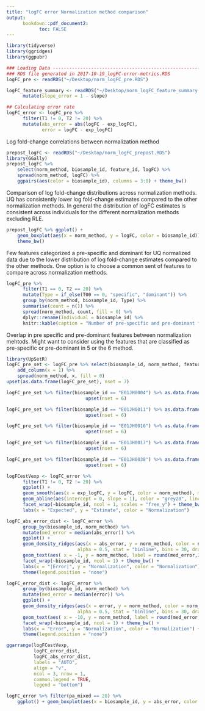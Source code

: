 ```yaml
---
title: "logFC error Normalization method comparison"
output: 
      bookdown::pdf_document2: 
            toc: FALSE
---
```


```r
library(tidyverse)
library(ggridges)
library(ggpubr)
```



```r
### Loading Data ---------------------------------------------------------------
### RDS file generated in 2017-10-19_logFC-error-metrics.RDS 
logFC_pre <- readRDS("~/Desktop/norm_logFC_pre.RDS")

logFC_feature_summary <- readRDS("~/Desktop/norm_logFC_feature_summary.RDS") %>% 
      mutate(slope_error = 1 - slope)

## Calculating error rate
logFC_error <- logFC_pre %>% 
      filter(T1 != 0, T2 != 20) %>% 
      mutate(abs_error = abs(logFC - exp_logFC),
             error = logFC - exp_logFC)
```

Log fold-change correlations between normalization method
```r
prepost_logFC <- readRDS("~/Desktop/norm_logFC_prepost.RDS")
library(GGally)
prepost_logFC %>% 
    select(norm_method, biosample_id, feature_id, logFC) %>% 
    spread(norm_method, logFC) %>% 
    ggpairs(aes(color = biosample_id), columns = 3:8) + theme_bw()
```

Comparison of log fold-change distributions across normalization methods.
UQ has consistently lower log fold-change estimates compared to the other normalization methods. 
In general the distribution of logFC estimates is consistent across individuals for the different normalization methods excluding RLE. 

```r
prepost_logFC %>% ggplot() + 
    geom_boxplot(aes(x = norm_method, y = logFC, color = biosample_id)) + 
    theme_bw()
```

Few features categorized a pre-specific and dominant for UQ normalized data due to the lower distribution of log fold-change estimates compared to the other methods. 
One option is to choose a common sent of features to compare across normalization methods. 
```r
logFC_pre %>% 
      filter(T1 == 0, T2 == 20) %>%
      mutate(Type = if_else(T00 == 0, "specific", "dominant")) %>% 
      group_by(norm_method, biosample_id, Type) %>% 
      summarise(count = n()) %>% 
      spread(norm_method, count, fill = 0) %>% 
      dplyr::rename(Individual = biosample_id) %>% 
      knitr::kable(caption = "Number of pre-specific and pre-dominant features by individual and normalization method for Mothur", booktabs = TRUE)
```
Overlap in pre specific and pre-dominant features between normalization mehtods. 
Might want to consider using the features that are classified as pre-specific or pre-dominant in 5 or the 6 method. 
```r
library(UpSetR)
logFC_pre_set <- logFC_pre %>% select(biosample_id, norm_method, feature_id) %>% unique() %>% 
    add_column(x = 1) %>% 
    spread(norm_method, x, fill = 0)
upset(as.data.frame(logFC_pre_set), nset = 7)
```
```r
logFC_pre_set %>% filter(biosample_id == "E01JH0004") %>% as.data.frame() %>% 
                             upset(nset = 6)
```


```r
logFC_pre_set %>% filter(biosample_id == "E01JH0011") %>% as.data.frame() %>% 
                             upset(nset = 6)
```

```r
logFC_pre_set %>% filter(biosample_id == "E01JH0016") %>% as.data.frame() %>% 
                             upset(nset = 6)
```

```r
logFC_pre_set %>% filter(biosample_id == "E01JH0017") %>% as.data.frame() %>% 
                             upset(nset = 6)
```

```r
logFC_pre_set %>% filter(biosample_id == "E01JH0038") %>% as.data.frame() %>% 
                             upset(nset = 6)
```

```r
logFCestVexp <- logFC_error %>% 
      filter(T1 != 0, T2 != 20) %>% 
      ggplot() + 
      geom_smooth(aes(x = exp_logFC, y = logFC, color = norm_method), method = "lm") +
      geom_abline(aes(intercept = 0, slope = 1), color = "grey20", linetype = 2) + 
      facet_wrap(~biosample_id, ncol = 1, scales = "free_y") + theme_bw()  +
      labs(x = "Expected", y = "Estimate", color = "Normalization") 

logFC_abs_error_dist <- logFC_error %>% 
      group_by(biosample_id, norm_method) %>% 
      mutate(med_error = median(abs_error)) %>% 
      ggplot() + 
      geom_density_ridges(aes(x = abs_error, y = norm_method, color = norm_method), 
                          alpha = 0.5, stat = "binline", bins = 30, draw_baseline = FALSE)  + 
      geom_text(aes( x = -1, y = norm_method, label = round(med_error,2))) + 
      facet_wrap(~biosample_id, ncol = 1) + theme_bw() + 
      labs(x = "|Error|", y = "Normalization", color = "Normalization") +
      theme(legend.position = "none")

logFC_error_dist <- logFC_error %>% 
      group_by(biosample_id, norm_method) %>% 
      mutate(med_error = median(error)) %>% 
      ggplot() + 
      geom_density_ridges(aes(x = error, y = norm_method, color = norm_method), 
                          alpha = 0.5, stat = "binline", bins = 30, draw_baseline = FALSE)  + 
      geom_text(aes( x = -10, y = norm_method, label = round(med_error,2))) + 
      facet_wrap(~biosample_id, ncol = 1) + theme_bw() + 
      labs(x = "Error", y = "Normalization", color = "Normalization") +
      theme(legend.position = "none")

ggarrange(logFCestVexp, 
          logFC_error_dist, 
          logFC_abs_error_dist, 
          labels = "AUTO",
          align = "v", 
          ncol = 3, nrow = 1,
          common.legend = TRUE,
          legend = "bottom")
```

```r
logFC_error %>% filter(pa_mixed == 28) %>% 
    ggplot() + geom_boxplot(aes(x = biosample_id, y = abs_error, color = norm_method))
```



